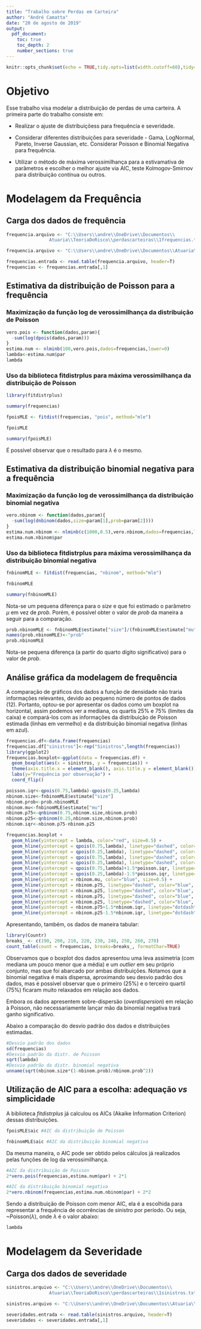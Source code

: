 ```yaml
---
title: "Trabalho sobre Perdas em Carteira"
author: "André Camatta"
date: "20 de agosto de 2019"
output: 
  pdf_document:
    toc: true
    toc_depth: 2
    number_sections: true
---
```



```r
knitr::opts_chunk$set(echo = TRUE,tidy.opts=list(width.cutoff=60),tidy=TRUE)
```

# Objetivo

Esse trabalho visa modelar a distribuição de perdas de uma carteira. A primeira parte do trabalho consiste em:

* Realizar o ajuste de distribuiçõess para frequência e severidade.

* Considerar diferentes distribuições para severidade - Gama, LogNormal, Pareto, Inverse Gaussian, etc.
Considerar Poisson e Binomial Negativa para frequência.

* Utilizar o método de máxima verossimilhança para a estivamativa de parâmetros e escolher o melhor ajuste via AIC, teste Kolmogov-Smirnov para distribuição contínua ou outros.

# Modelagem da Frequência 

## Carga dos dados de frequência ##
```r
frequencia.arquivo <- "C:\\Users\\andre\\OneDrive\\Documentos\\
                Atuaria\\TeoriaDoRisco\\perdascarteiras\\1frequencias.txt"
```

```r
frequencia.arquivo <- "C:\\Users\\andre\\OneDrive\\Documentos\\Atuaria\\TeoriaDoRisco\\perdascarteiras\\1frequencias.txt"
```

```r
frequencias.entrada <- read.table(frequencia.arquivo, header=T)
frequencias <- frequencias.entrada[,1]
```

## Estimativa da distribuição de Poisson para a frequência ##

### Maximização da função log de verossimilhança da distribuição de Poisson ###
```r
vero.pois <- function(dados,param){
  -sum(log(dpois(dados,param)))
}
estima.num <- nlminb(100,vero.pois,dados=frequencias,lower=0)
lambda<-estima.num$par
lambda
```

### Uso da biblioteca fitdistrplus para máxima verossimilhança da distribuição de Poisson ###
```r
library(fitdistrplus)

summary(frequencias)

fpoisMLE <- fitdist(frequencias, "pois", method="mle")

fpoisMLE

summary(fpoisMLE)
```

É possível observar que o resultado para $\lambda$ é o mesmo.

## Estimativa da distribuição binomial negativa para a frequência ##

### Maximização da função log de verossimilhança da distribuição binomial negativa ###
```r
vero.nbinom <- function(dados,param){
  -sum(log(dnbinom(dados,size=param[1],prob=param[2])))
}
estima.num.nbinom <- nlminb(c(1000,0.5),vero.nbinom,dados=frequencias,lower=c(0,0),upper=c(Inf,1))
estima.num.nbinom$par
```

### Uso da biblioteca fitdistrplus para máxima verossimilhança da distribuição binomial negativa ###
```r
fnbinomMLE <- fitdist(frequencias, "nbinom", method="mle")

fnbinomMLE

summary(fnbinomMLE)
```

Nota-se um pequena diferença para o *size* e que foi estimado o parâmetro $\mu$ em vez de *prob*. Porém, é possível obter o valor de *prob* da maneira a seguir para a comparação.

```r
prob.nbinomMLE <- fnbinomMLE$estimate["size"]/(fnbinomMLE$estimate["mu"]+fnbinomMLE$estimate["size"])
names(prob.nbinomMLE)<-"prob"
prob.nbinomMLE
```


Nota-se pequena diferença (a partir do quarto dígito significativo) para o valor de *prob*. 



## Análise gráfica da modelagem de frequência ##

A comparação de gráficos dos dados a função de densidade não traria informações relevantes, devido ao pequeno número de pontos de dados (12). Portanto, optou-se por apresentar os dados como um boxplot na horizontal, assim podemos ver a mediana, os quartis 25% e 75% (limites da caixa) e compará-los com as informações da distribuição de Poisson estimada (linhas em vermelho) e da distribuição binomial negativa (linhas em azul). 

```r
frequencias.df<-data.frame(frequencias)
frequencias.df["sinistros"]<-rep("Sinistros",length(frequencias))
library(ggplot2)
frequencias.boxplot<-ggplot(data = frequencias.df) +
  geom_boxplot(aes(x = sinistros, y = frequencias)) +
  theme(axis.title.x = element_blank(), axis.title.y = element_blank()) +
  labs(y="Frequência por observação") +
  coord_flip() 

poisson.iqr<-qpois(0.75,lambda)-qpois(0.25,lambda)
nbinom.size<-fnbinomMLE$estimate["size"]
nbinom.prob<-prob.nbinomMLE
nbinom.mu<-fnbinomMLE$estimate["mu"]
nbinom.p75<-qnbinom(0.75,nbinom.size,nbinom.prob)
nbinom.p25<-qnbinom(0.25,nbinom.size,nbinom.prob)
nbinom.iqr<-nbinom.p75-nbinom.p25

frequencias.boxplot + 
  geom_hline(yintercept = lambda, color="red", size=0.5) + 
  geom_hline(yintercept = qpois(0.75,lambda), linetype="dashed", color="red", size=0.5) +
  geom_hline(yintercept = qpois(0.25,lambda), linetype="dashed", color="red", size=0.5) +
  geom_hline(yintercept = qpois(0.75,lambda), linetype="dashed", color="red", size=0.5) +
  geom_hline(yintercept = qpois(0.25,lambda), linetype="dashed", color="red", size=0.5) +
  geom_hline(yintercept = qpois(0.75,lambda)+1.5*poisson.iqr, linetype="dotdash", color="red", size=0.5) +
  geom_hline(yintercept = qpois(0.25,lambda)-1.5*poisson.iqr, linetype="dotdash", color="red", size=0.5) +
  geom_hline(yintercept = nbinom.mu, color="blue", size=0.5) + 
  geom_hline(yintercept = nbinom.p75, linetype="dashed", color="blue", size=0.5) +
  geom_hline(yintercept = nbinom.p25, linetype="dashed", color="blue", size=0.5) +
  geom_hline(yintercept = nbinom.p75, linetype="dashed", color="blue", size=0.5) +
  geom_hline(yintercept = nbinom.p25, linetype="dashed", color="blue", size=0.5) +
  geom_hline(yintercept = nbinom.p75+1.5*nbinom.iqr, linetype="dotdash", color="blue", size=0.5) +
  geom_hline(yintercept = nbinom.p25-1.5*nbinom.iqr, linetype="dotdash", color="blue", size=0.5)
```

Apresentando, também, os dados de maneira tabular:

```r
library(Countr)
breaks_ <- c(190, 200, 210, 220, 230, 240, 250, 260, 270)
count_table(count = frequencias, breaks=breaks_, formatChar=TRUE)
```

Observamos que o boxplot dos dados apresentou uma leva assimetria (com mediana um pouco menor que a média) e um *outlier* em seu próprio conjunto, mas que foi abarcado por ambas distribuições. Notamos que a binomial negativa é mais dispersa, aproximando seu desvio padrão dos dados, mas é possível observar que o primeiro (25%) e o terceiro quartil (75%) ficaram muito relaxados em relação aos dados. 

Embora os dados apresentem sobre-dispersão (*overdispersion*) em relação à Poisson, não necessariamente lançar mão da binomial negativa trará ganho significativo.

Abaixo a comparação do desvio padrão dos dados e distribuições estimadas.
```r
#Desvio padrão dos dados
sd(frequencias) 
#Desvio padrão da distr. de Poisson
sqrt(lambda) 
#Desvio padrão da distr. binomial negativa
unname(sqrt(nbinom.size*(1-nbinom.prob)/nbinom.prob^2)) 

```

## Utilização de AIC para a escolha: adequação *vs* simplicidade  ##

A biblioteca *fitdistrplus* já calculou os AICs (Akaike Information Criterion) dessas distribuições. 

```r
fpoisMLE$aic #AIC da distribuição de Poisson

fnbinomMLE$aic #AIC da distribuição binomial negativa
```

Da mesma maneira, o AIC pode ser obtido pelos cálculos já realizados pelas funções de log da verossimilhança.
```r
#AIC da distribuição de Poisson
2*vero.pois(frequencias,estima.num$par) + 2*1 

#AIC da distribuição binomial negativa
2*vero.nbinom(frequencias,estima.num.nbinom$par) + 2*2 
```

Sendo a distribuição de Poisson com menor AIC, ela é a escolhida para representar a frequência de ocorrências de sinistro por período. Ou seja, ~Poisson($\lambda$), onde $\lambda$ é o valor abaixo:

```r
lambda
```

# Modelagem da Severidade 

## Carga dos dados de severidade ##
```r
sinistros.arquivo <- "C:\\Users\\andre\\OneDrive\\Documentos\\
                Atuaria\\TeoriaDoRisco\\perdascarteiras\\1sinistros.txt"
```

```r
sinistros.arquivo <- "C:\\Users\\andre\\OneDrive\\Documentos\\Atuaria\\TeoriaDoRisco\\perdascarteiras\\1sinistros.txt"
```

```r
severidades.entrada <- read.table(sinistros.arquivo, header=T)
severidades <- severidades.entrada[,1]
```
